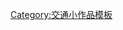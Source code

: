 {{asbox
| image     = Lamborghini Reventon.png
| pix       = 40
| subject   = 
| qualifier = 與[[汽车]]相關
| category  = 汽车小作品
| tempsort  = 
| name      = Template:Car-stub
}}<noinclude>
[[Category:交通小作品模板]]
</noinclude>